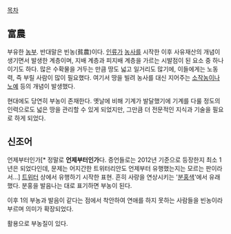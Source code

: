 [[목차]]
== 富農 ==
부유한 [[농부]]. 반대말은 빈농(貧農)이다.
[[인류]]가 [[농사]]를 시작한 이후 사유재산의 개념이 생기면서 발생한 계층이며, 지배 계층과 피지배 계층을 가르는 시발점이 된 요소 중 하나이기도 하다.
많은 수확물을 거두는 만큼 땅도 넓고 일거리도 많기에, 이들에게는 노동력, 즉 부릴 사람이 많이 필요했다. 여기서 땅을 빌려 농사를 대신 지어주는 [[소작]]농이나 [[노예]] 등의 개념이 발생했다.

현대에도 당연히 부농이 존재한다. 옛날에 비해 기계가 발달했기에 기계를 다룰 정도의 인력으로도 넓은 땅을 관리할 수 있게 되었지만, 그만큼 더 전문적인 지식과 기술을 필요로 하게 되었다.

== 신조어 ==
언제부터인가[* 정말로 '''언제부터인가'''다. 증언들로는 2012년 기준으로 등장한지 최소 1년은 되었다인데, 문제는 어지간한 트위터리안도 언제부터 유행했는지는 모르는 판이라서…] [[트위터]] 상에서 유행하기 시작한 표현. 흔히 사랑을 연상시키는 '[[분홍색]]'에서 유래했다. 분홍을 발음나는 대로 표기하면 부농이 된다.

이후 1의 부농과 발음이 같다는 점에서 착안하여 연애를 하지 못하는 사람들을 빈농이라 부르며 의미가 확장되었다.

활용으로 부농질이 있다.
